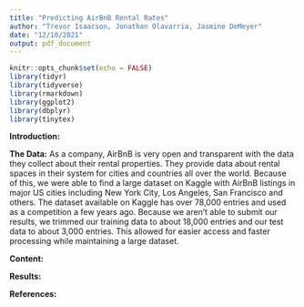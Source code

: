 ```yaml
---
title: "Predicting AirBnB Rental Rates"
author: "Trevor Isaacson, Jonathan Olavarria, Jasmine DeMeyer"
date: "12/10/2021"
output: pdf_document
---
```


```r
knitr::opts_chunk$set(echo = FALSE)
library(tidyr)
library(tidyverse)
library(rmarkdown)
library(ggplot2)
library(dbplyr)
library(tinytex)
```

**Introduction:** 





**The Data:**
As a company, AirBnB is very open and transparent with the data they collect about their rental properties.  They provide data about rental spaces in their system for cities and countries all over the world.  Because of this, we were able to find a large dataset on Kaggle with AirBnB listings in major US cities including New York City, Los Angeles, San Francisco and others.  The dataset available on Kaggle has over 78,000 entries and used as a competition a few years ago.  Because we aren't able to submit our results, we trimmed our training data to about 18,000 entries and our test data to about 3,000 entries.  This allowed for easier access and faster processing while maintaining a large dataset.  





**Content:**





**Results:**





\newpage
**References:**













